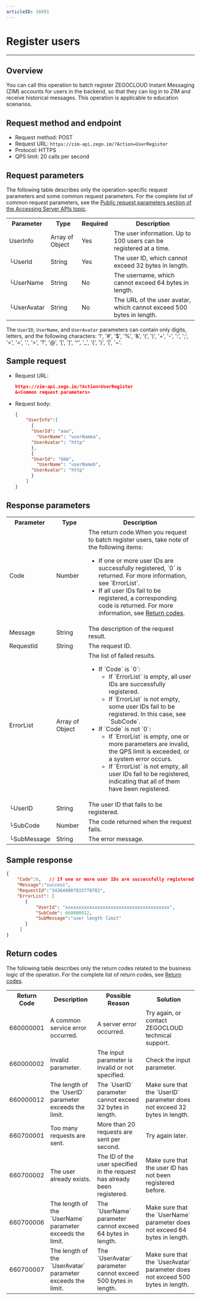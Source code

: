 ```yaml
---
articleID: 16891
---
```



# Register users

- - -



## Overview

You can call this operation to batch register ZEGOCLOUD Instant Messaging (ZIM) accounts for users in the backend, so that they can log in to ZIM and receive historical messages. This operation is applicable to education scenarios.

## Request method and endpoint

- Request method: POST
- Request URL: `https://zim-api.zego.im/?Action=UserRegister`
- Protocol: HTTPS
- QPS limit: 20 calls per second
## Request parameters

The following table describes only the operation-specific request parameters and some common request parameters. For the complete list of common request parameters, see the [Public request parameters section of the Accessing Server APIs topic](../Accessing%20Server%20APIs.mdx#public-parameters).

<table class="collapsible-table" >
<tbody><tr data-row-level="1">
<th>Parameter</th>
<th>Type</th>
<th>Required</th>
<th>Description</th>
</tr>
<tr data-row-level="3" data-row-child="true">
<td>UserInfo</td>
<td>Array of Object</td>
<td>Yes</td>
<td>The user information. Up to 100 users can be registered at a time.</td>
</tr>
<tr data-row-level="3-1">
<td>└UserId</td>
<td>String</td>
<td>Yes</td>
<td>The user ID, which cannot exceed 32 bytes in length.</td>
</tr>
<tr data-row-level="3-2">
<td>└UserName</td>
<td>String</td>
<td>No</td>
<td>The username, which cannot exceed 64 bytes in length.</td>
</tr>
<tr data-row-level="3-3">
<td>└UserAvatar</td>
<td>String</td>
<td>No</td>
<td>The URL of the user avatar, which cannot exceed 500 bytes in length.</td>
</tr>
</tbody></table>

<Note title="Note">

The `UserID`, `UserName`, and `UserAvatar` parameters can contain only digits, letters, and the following characters: '!', '#', '$', '%', '\&', '(', ')', '+', '-', ':', ';', '\<', '=', '.', '>', '?', '@', '\[', ']', '\^', '\_', '{', '}', '\|', '~'.

</Note>

## Sample request

- Request URL:
  
  ```json
  https://zim-api.zego.im/?Action=UserRegister
  &<Common request parameters>
  ```

- Request body:
  
  ```json
  {
      "UserInfo":[
    	{
      	"UserId": "aaa",
          "UserName": "userNamea",
      	"UserAvatar": "http"
    	},
    	{
      	"UserId": "bbb",
          "UserName": "userNameb",
      	"UserAvatar": "http"
    	}
      ]
  }
  ```

## Response parameters

<table class="collapsible-table" >
<tbody><tr data-row-level="1">
<th>Parameter</th>
<th>Type</th>
<th>Description</th>
</tr>
<tr data-row-level="2">
<td>Code</td>
<td>Number</td>
<td>The return code.<Note title="Note">When you request to batch register users, take note of the following items:<ul><li>If one or more user IDs are successfully registered, `0` is returned. For more information, see `ErrorList`.</li><li>If all user IDs fail to be registered, a corresponding code is returned. For more information, see <a href="./../Return%20codes.mdx" target="_blank">Return codes</a>.</li></ul></Note></td>
</tr>
<tr data-row-level="3">
<td>Message</td>
<td>String</td>
<td>The description of the request result.</td>
</tr>
<tr data-row-level="4">
<td>RequestId</td>
<td>String</td>
<td>The request ID.</td>
</tr>
<tr data-row-level="5" data-row-child="true">
<td>ErrorList</td>
<td>Array of Object</td>
<td>
The list of failed results.
<ul>

<li>
If `Code` is `0`:
<ul>
<li>If `ErrorList` is empty, all user IDs are successfully registered.</li>
<li>If `ErrorList` is not empty, some user IDs fail to be registered. In this case, see `SubCode`.</li>
</ul>
</li>
<li>
If `Code` is not `0`:
<ul>
<li>If `ErrorList` is empty, one or more parameters are invalid, the QPS limit is exceeded, or a system error occurs.</li>
<li>If `ErrorList` is not empty, all user IDs fail to be registered, indicating that all of them have been registered.</li>
</ul>

</li>
</ul></td>
</tr>
<tr data-row-level="5-3">
<td>└UserID</td>
<td>String</td>
<td>The user ID that fails to be registered.</td>
</tr>
<tr data-row-level="5-4">
<td>└SubCode</td>
<td>Number</td>
<td>The code returned when the request fails.</td>
</tr>
<tr data-row-level="5-5">
<td>└SubMessage</td>
<td>String</td>
<td>The error message.</td>
</tr>
</tbody></table>

## Sample response

```json
{
    "Code":0,   // If one or more user IDs are successfully registered, 0 is returned. For more information, see ErrorList.
    "Message":"success",
    "RequestId":"343649807833778782",
    "ErrorList": [
       {
           "UserId": "xxxxxxxxxxxxxxxxxxxxxxxxxxxxxxxxxxxxxxx",
           "SubCode": 660000012,
           "SubMessage":"user length limit"
       }
     ] 
}
```

## Return codes

The following table describes only the return codes related to the business logic of the operation. For the complete list of return codes, see [Return codes](./../Return%20codes.mdx).

<table>
<tbody><tr>
<th>Return Code</th>
<th>Description</th>
<th>Possible Reason</th>
<th>Solution</th>
</tr>
<tr>
<td>660000001</td>
<td>A common service error occurred.</td>
<td>A server error occurred.</td>
<td>Try again, or contact ZEGOCLOUD technical support.</td>
</tr>
<tr>
<td>660000002</td>
<td>Invalid parameter.</td>
<td>The input parameter is invalid or not specified.</td>
<td>Check the input parameter.</td>
</tr>
<tr>
<td>660000012</td>
<td>The length of the `UserID` parameter exceeds the limit.</td>
<td>The `UserID` parameter cannot exceed 32 bytes in length.</td>
<td>Make sure that the `UserID` parameter does not exceed 32 bytes in length.</td>
</tr>
<tr>
<td>660700001</td>
<td>Too many requests are sent.</td>
<td>More than 20 requests are sent per second.</td>
<td>Try again later.</td>
</tr>
<tr>
<td>660700002</td>
<td>The user already exists.</td>
<td>The ID of the user specified in the request has already been registered.</td>
<td>Make sure that the user ID has not been registered before.</td>
</tr>
<tr>
<td>660700006</td>
<td>The length of the `UserName` parameter exceeds the limit.</td>
<td>The `UserName` parameter cannot exceed 64 bytes in length.</td>
<td>Make sure that the `UserName` parameter does not exceed 64 bytes in length.</td>
</tr>
<tr>
<td>660700007</td>
<td>The length of the `UserAvatar` parameter exceeds the limit.</td>
<td>The `UserAvatar` parameter cannot exceed 500 bytes in length.</td>
<td>Make sure that the `UserAvatar` parameter does not exceed 500 bytes in length.</td>
</tr>
</tbody></table>
